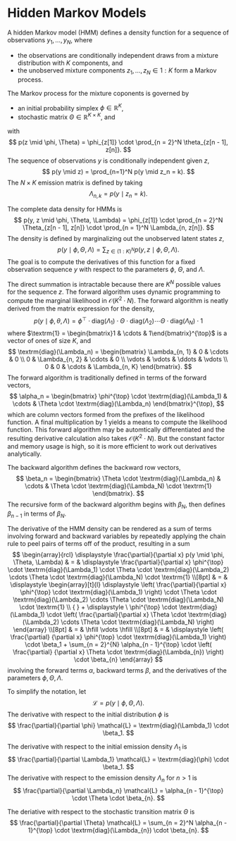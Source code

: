 # Hidden Markov Models

A hidden Markov model (HMM) defines a density function for a
sequence of observations $y_1, \ldots, y_N$, where

* the observations are conditionally independent draws from a mixture
distribution with $K$ components, and
* the unobserved mixture components $z_1, \ldots, z_N \in 1:K$ form a
Markov process.

The Markov process for the mixture coponents is governed by

* an initial probability simplex $\phi \in \mathbb{R}^K$,
* stochastic matrix $\Theta \in \mathbb{R}^{K \times K}$, and

with
$$
p(z \mid \phi, \Theta)
= \phi_{z[1]} \cdot \prod_{n = 2}^N \theta_{z[n - 1], z[n]}.
$$
The sequence of observations $y$ is conditionally independent given
$z$,
$$
p(y \mid z) = \prod_{n=1}^N p(y \mid z_n = k).
$$
The $N \times K$ emission matrix is defined by taking
$$
\Lambda_{n, k} = p(y \mid z_n = k).
$$

The complete data density for HMMs is
$$
p(y, z \mid \phi, \Theta, \Lambda)
= \phi_{z[1]}
\cdot \prod_{n = 2}^N \Theta_{z[n - 1], z[n]}
\cdot \prod_{n = 1}^N \Lambda_{n, z[n]}.
$$
The density is defined by marginalizing out the unobserved latent
states $z$,
$$
p(y \mid \phi, \Theta, \Lambda)
= \sum_{z \in (1:K)^N} p(y, z \mid \phi, \Theta, \Lambda).
$$
The goal is to compute the derivatives of this function for a fixed
observation sequence $y$ with respect to the parameters
$\phi,$ $\Theta,$ and $\Lambda.$

The direct summation is intractable because there are $K^N$ possible
values for the sequence $z.$  The forward algorithm uses dynamic
programming to compute the marginal likelihood in $\mathcal{O}(K^2
\cdot N)$.  The forward algorithm is neatly derived from the matrix
expression for the density,
$$
p(y \mid \phi, \theta, \Lambda)
= \phi^{\top} \cdot \textrm{diag}(\Lambda_1)
\cdot \Theta \cdot \textrm{diag}(\Lambda_2)
\cdots \Theta \cdot \textrm{diag}(\Lambda_N)
\cdot \textrm{1}
$$
where $\textrm{1} = \begin{bmatrix}1 & \cdots & 1\end{bmatrix}^{\top}$ is a
vector of ones of size $K$, and
$$
\textrm{diag}(\Lambda_n)
=
\begin{bmatrix}
\Lambda_{n, 1} & 0 & \cdots & 0
\\
0 & \Lambda_{n, 2} & \cdots & 0
\\
\vdots & \vdots & \ddots & \vdots
\\
0 & 0 & \cdots & \Lambda_{n, K}
\end{bmatrix}.
$$
The forward algorithm is traditionally defined in terms of
the forward vectors,
$$
\alpha_n
=
\begin{bmatrix}
\phi^{\top} \cdot \textrm{diag}(\Lambda_1)
& \cdots &
\Theta \cdot \textrm{diag}(\Lambda_n)
\end{bmatrix}^{\top},
$$
which are column vectors formed from the prefixes of the likelihood
function.  A final multiplication by $\textrm{1}$ yields a means to
compute the likelihood function.  This forward algorithm may be
automtically differentiated and the resulting derivative calculation
also takes $\mathcal{O}(K^2 \cdot N).$ But the constant factor and
memory usage is high, so it is more efficient to work out derivatives
analytically.

The backward algorithm defines the backward row vectors,
$$
\beta_n
=
\begin{bmatrix}
\Theta \cdot \textrm{diag}(\Lambda_n)
& \cdots &
\Theta \cdot \textrm{diag}(\Lambda_N)
\cdot \textrm{1}
\end{bmatrix}.
$$
The recursive form of the backward algorithm begins with $\beta_N,$
then defines $\beta_{n - 1}$ in terms of $\beta_N.$

The derivative of the HMM density can be rendered as a sum of terms
involving forward and backward variables by repeatedly applying the
chain rule to peel pairs of terms off of the product, resulting in a
sum
$$
\begin{array}{rcl}
\displaystyle
\frac{\partial}{\partial x} p(y \mid \phi, \Theta, \Lambda)
& = &
\displaystyle
\frac{\partial}{\partial x}
\phi^{\top} \cdot \textrm{diag}(\Lambda_1)
\cdot \Theta \cdot \textrm{diag}(\Lambda_2)
\cdots \Theta \cdot \textrm{diag}(\Lambda_N)
\cdot \textrm{1}
\\[8pt]
& = &
\displaystyle
\begin{array}[t]{l}
\displaystyle
\left( \frac{\partial}{\partial x}
\phi^{\top} \cdot \textrm{diag}(\Lambda_1) \right)
\cdot \Theta \cdot \textrm{diag}(\Lambda_2)
\cdots \Theta \cdot \textrm{diag}(\Lambda_N)
\cdot \textrm{1}
\\
{ } + \displaystyle \
\phi^{\top} \cdot \textrm{diag}(\Lambda_1)
\cdot
\left( \frac{\partial}{\partial x}
    \Theta \cdot \textrm{diag}(\Lambda_2)
    \cdots \Theta \cdot \textrm{diag}(\Lambda_N) \right)
\end{array}
\\[8pt]
& = & \hfill \vdots \hfill
\\[8pt]
& = &
\displaystyle
  \left( \frac{\partial}
       {\partial x}
  \phi^{\top} \cdot \textrm{diag}(\Lambda_1) \right)
  \cdot \beta_1
+ \sum_{n = 2}^{N}
    \alpha_{n - 1}^{\top}
    \cdot \left( \frac{\partial}
                      {\partial x}
                        \Theta \cdot \textrm{diag}(\Lambda_{n})
          \right)
    \cdot \beta_{n}
\end{array}
$$
involving the forward terms $\alpha,$ backward terms $\beta,$ and the
derivatives of the parameters $\phi, \Theta, \Lambda.$

To simplify the notation, let
$$
\mathcal{L} = p(y \mid \phi, \Theta, \Lambda).
$$
The derivative with
respect to the initial distribution $\phi$ is
$$
\frac{\partial}{\partial \phi} \mathcal{L}
=
\textrm{diag}(\Lambda_1) \cdot \beta_1.
$$

The derivative with respect to the initial emission density
$\Lambda_1$ is
$$
\frac{\partial}{\partial \Lambda_1} \mathcal{L}
=
\textrm{diag}(\phi) \cdot \beta_1.
$$
The derivative with respect to the emission density $\Lambda_n$ for
$n > 1$ is
$$
\frac{\partial}{\partial \Lambda_n} \mathcal{L}
=
\alpha_{n - 1}^{\top} \cdot \Theta \cdot \beta_{n}.
$$

The deriative with respect to the stochastic transition matrix
$\Theta$ is
$$
\frac{\partial}{\partial \Theta} \mathcal{L}
=
\sum_{n = 2}^N
\alpha_{n - 1}^{\top}
\cdot \textrm{diag}(\Lambda_{n})
\cdot \beta_{n}.
$$
